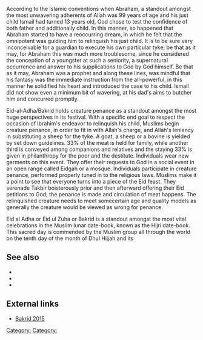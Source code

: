 
According to the Islamic conventions when Abraham, a standout amongst the most unwavering adherents of Allah was 99 years of age and his just child Ismail had turned 13 years old, God chose to test the confidence of both father and additionally child. In this manner, so happened that Abraham started to have a reoccurring dream, in which he felt that the omnipotent was guiding him to relinquish his just child. It is to be sure very inconceivable for a guardian to execute his own particular tyke; be that as it may, for Abraham this was much more troublesome, since he considered the conception of a youngster at such a seniority, a supernatural occurrence and answer to his supplications to God by God himself. Be that as it may, Abraham was a prophet and along these lines, was mindful that his fantasy was the immediate instruction from the all-powerful, in this manner he solidified his heart and introduced the case to his child. Ismail did not show even a minimum bit of wavering, at his dad's aims to butcher him and concurred promptly. 

Eid-al-Adha/Bakrid holds creature penance as a standout amongst the most huge perspectives in its festival. With a specific end goal to respect the occasion of Ibrahim's endeavor to relinquish his child, Muslims begin creature penance, in order to fit in with Allah's charge, and Allah's leniency in substituting a sheep for the tyke. A goat, a sheep or a bovine is yielded by set down guidelines. 33% of the meat is held for family, while another third is conveyed among companions and relatives and the staying 33% is given in philanthropy for the poor and the destitute. Individuals wear new garments on this event. They offer their requests to God in a social event in an open range called Eidgah or a mosque. Individuals participate in creature penance, performed properly tuned in to the religious laws. Muslims make it a point to see that everyone turns into a piece of the Eid feast. They serenade Takbir boisterously prior and then afterward offering their Eid petitions to God; the penance is made and circulation of meat happens. The relinquished creature needs to meet somecertain age and quality models as generally the creature would be viewed as wrong for penance. 

Eid al Adha or Eid ul Zuha or Bakrid is a standout amongst the most vital celebrations in the Muslim lunar date-book, known as the Hijri date-book. This sacred day is commended by the Muslim group all through the world on the tenth day of the month of Dhul Hijjah and its

== See also ==

* [[]]
* [[]]
* [[]]

== External links ==

* [http://bakrid2015.com/ Bakrid 2015] 


{{stub}}

[[Category:]]
[[Category:]]